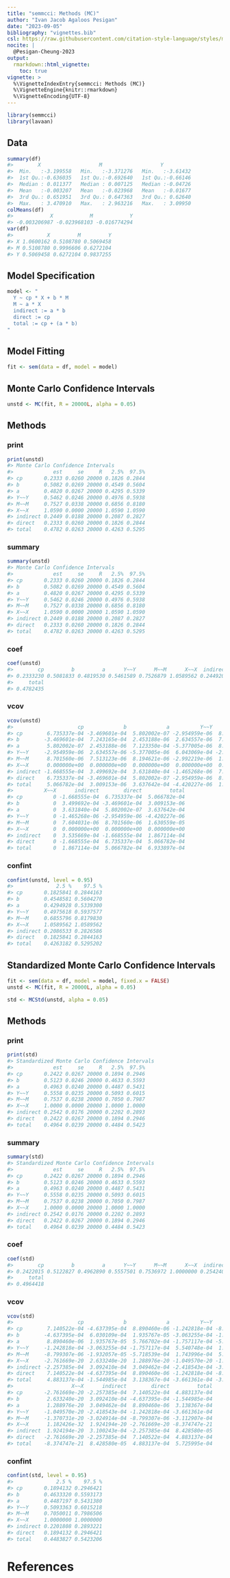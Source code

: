 ```yaml
---
title: "semmcci: Methods (MC)"
author: "Ivan Jacob Agaloos Pesigan"
date: "2023-09-05"
bibliography: "vignettes.bib"
csl: https://raw.githubusercontent.com/citation-style-language/styles/master/apa.csl
nocite: |
  @Pesigan-Cheung-2023
output:
  rmarkdown::html_vignette:
    toc: true
vignette: >
  %\VignetteIndexEntry{semmcci: Methods (MC)}
  %\VignetteEngine{knitr::rmarkdown}
  %\VignetteEncoding{UTF-8}
---
```


<!-- vignettes/methods-mc.Rmd is generated from .setup/vignettes/methods-mc.Rmd.orig. Please edit that file -->






```r
library(semmcci)
library(lavaan)
```

## Data




```r
summary(df)
#>        X                   M                   Y           
#>  Min.   :-3.199558   Min.   :-3.371276   Min.   :-3.61432  
#>  1st Qu.:-0.636035   1st Qu.:-0.692640   1st Qu.:-0.66146  
#>  Median : 0.011377   Median : 0.007125   Median :-0.04726  
#>  Mean   :-0.003207   Mean   :-0.023968   Mean   :-0.01677  
#>  3rd Qu.: 0.651951   3rd Qu.: 0.647363   3rd Qu.: 0.62640  
#>  Max.   : 3.470910   Max.   : 2.963216   Max.   : 3.09950
colMeans(df)
#>            X            M            Y 
#> -0.003206987 -0.023968103 -0.016774294
var(df)
#>           X         M         Y
#> X 1.0600162 0.5108780 0.5069458
#> M 0.5108780 0.9996606 0.6272104
#> Y 0.5069458 0.6272104 0.9837255
```

## Model Specification


```r
model <- "
  Y ~ cp * X + b * M
  M ~ a * X
  indirect := a * b
  direct := cp
  total := cp + (a * b)
"
```

## Model Fitting


```r
fit <- sem(data = df, model = model)
```

## Monte Carlo Confidence Intervals


```r
unstd <- MC(fit, R = 20000L, alpha = 0.05)
```

## Methods

### print


```r
print(unstd)
#> Monte Carlo Confidence Intervals
#>             est     se     R   2.5%  97.5%
#> cp       0.2333 0.0260 20000 0.1826 0.2844
#> b        0.5082 0.0269 20000 0.4549 0.5604
#> a        0.4820 0.0267 20000 0.4295 0.5339
#> Y~~Y     0.5462 0.0246 20000 0.4976 0.5938
#> M~~M     0.7527 0.0338 20000 0.6856 0.8180
#> X~~X     1.0590 0.0000 20000 1.0590 1.0590
#> indirect 0.2449 0.0188 20000 0.2087 0.2827
#> direct   0.2333 0.0260 20000 0.1826 0.2844
#> total    0.4782 0.0263 20000 0.4263 0.5295
```

### summary


```r
summary(unstd)
#> Monte Carlo Confidence Intervals
#>             est     se     R   2.5%  97.5%
#> cp       0.2333 0.0260 20000 0.1826 0.2844
#> b        0.5082 0.0269 20000 0.4549 0.5604
#> a        0.4820 0.0267 20000 0.4295 0.5339
#> Y~~Y     0.5462 0.0246 20000 0.4976 0.5938
#> M~~M     0.7527 0.0338 20000 0.6856 0.8180
#> X~~X     1.0590 0.0000 20000 1.0590 1.0590
#> indirect 0.2449 0.0188 20000 0.2087 0.2827
#> direct   0.2333 0.0260 20000 0.1826 0.2844
#> total    0.4782 0.0263 20000 0.4263 0.5295
```

### coef


```r
coef(unstd)
#>        cp         b         a      Y~~Y      M~~M      X~~X  indirect    direct 
#> 0.2333230 0.5081833 0.4819530 0.5461589 0.7526879 1.0589562 0.2449205 0.2333230 
#>     total 
#> 0.4782435
```

### vcov


```r
vcov(unstd)
#>                     cp             b             a          Y~~Y          M~~M
#> cp        6.735337e-04 -3.469601e-04  5.802002e-07 -2.954959e-06  8.701560e-06
#> b        -3.469601e-04  7.243165e-04  2.453188e-06  2.634557e-06  7.513123e-06
#> a         5.802002e-07  2.453188e-06  7.123350e-04 -5.377005e-06  8.194621e-06
#> Y~~Y     -2.954959e-06  2.634557e-06 -5.377005e-06  6.043069e-04 -2.992219e-06
#> M~~M      8.701560e-06  7.513123e-06  8.194621e-06 -2.992219e-06  1.142439e-03
#> X~~X      0.000000e+00  0.000000e+00  0.000000e+00  0.000000e+00  0.000000e+00
#> indirect -1.668555e-04  3.499692e-04  3.631840e-04 -1.465268e-06  7.604031e-06
#> direct    6.735337e-04 -3.469601e-04  5.802002e-07 -2.954959e-06  8.701560e-06
#> total     5.066782e-04  3.009153e-06  3.637642e-04 -4.420227e-06  1.630559e-05
#>          X~~X      indirect        direct         total
#> cp          0 -1.668555e-04  6.735337e-04  5.066782e-04
#> b           0  3.499692e-04 -3.469601e-04  3.009153e-06
#> a           0  3.631840e-04  5.802002e-07  3.637642e-04
#> Y~~Y        0 -1.465268e-06 -2.954959e-06 -4.420227e-06
#> M~~M        0  7.604031e-06  8.701560e-06  1.630559e-05
#> X~~X        0  0.000000e+00  0.000000e+00  0.000000e+00
#> indirect    0  3.535669e-04 -1.668555e-04  1.867114e-04
#> direct      0 -1.668555e-04  6.735337e-04  5.066782e-04
#> total       0  1.867114e-04  5.066782e-04  6.933897e-04
```

### confint


```r
confint(unstd, level = 0.95)
#>              2.5 %    97.5 %
#> cp       0.1825841 0.2844163
#> b        0.4548581 0.5604270
#> a        0.4294928 0.5339300
#> Y~~Y     0.4975618 0.5937577
#> M~~M     0.6855796 0.8179830
#> X~~X     1.0589562 1.0589562
#> indirect 0.2086533 0.2826586
#> direct   0.1825841 0.2844163
#> total    0.4263182 0.5295202
```

## Standardized Monte Carlo Confidence Intervals


```r
fit <- sem(data = df, model = model, fixed.x = FALSE)
unstd <- MC(fit, R = 20000L, alpha = 0.05)
```


```r
std <- MCStd(unstd, alpha = 0.05)
```

## Methods

### print


```r
print(std)
#> Standardized Monte Carlo Confidence Intervals
#>             est     se     R   2.5%  97.5%
#> cp       0.2422 0.0267 20000 0.1894 0.2946
#> b        0.5123 0.0246 20000 0.4633 0.5593
#> a        0.4963 0.0240 20000 0.4487 0.5431
#> Y~~Y     0.5558 0.0235 20000 0.5093 0.6015
#> M~~M     0.7537 0.0238 20000 0.7050 0.7987
#> X~~X     1.0000 0.0000 20000 1.0000 1.0000
#> indirect 0.2542 0.0176 20000 0.2202 0.2893
#> direct   0.2422 0.0267 20000 0.1894 0.2946
#> total    0.4964 0.0239 20000 0.4484 0.5423
```

### summary


```r
summary(std)
#> Standardized Monte Carlo Confidence Intervals
#>             est     se     R   2.5%  97.5%
#> cp       0.2422 0.0267 20000 0.1894 0.2946
#> b        0.5123 0.0246 20000 0.4633 0.5593
#> a        0.4963 0.0240 20000 0.4487 0.5431
#> Y~~Y     0.5558 0.0235 20000 0.5093 0.6015
#> M~~M     0.7537 0.0238 20000 0.7050 0.7987
#> X~~X     1.0000 0.0000 20000 1.0000 1.0000
#> indirect 0.2542 0.0176 20000 0.2202 0.2893
#> direct   0.2422 0.0267 20000 0.1894 0.2946
#> total    0.4964 0.0239 20000 0.4484 0.5423
```

### coef


```r
coef(std)
#>        cp         b         a      Y~~Y      M~~M      X~~X  indirect    direct 
#> 0.2422015 0.5122827 0.4962890 0.5557501 0.7536972 1.0000000 0.2542403 0.2422015 
#>     total 
#> 0.4964418
```

### vcov


```r
vcov(std)
#>                     cp             b             a          Y~~Y          M~~M
#> cp        7.140522e-04 -4.637395e-04  8.890460e-06 -1.242818e-04 -8.799307e-06
#> b        -4.637395e-04  6.030109e-04  1.935767e-05 -3.063255e-04 -1.932057e-05
#> a         8.890460e-06  1.935767e-05  5.766702e-04 -1.757117e-04 -5.718539e-04
#> Y~~Y     -1.242818e-04 -3.063255e-04 -1.757117e-04  5.540748e-04  1.743996e-04
#> M~~M     -8.799307e-06 -1.932057e-05 -5.718539e-04  1.743996e-04  5.677901e-04
#> X~~X     -2.761669e-20  2.633240e-20  1.288976e-20 -1.049570e-20 -1.370731e-20
#> indirect -2.257385e-04  3.092410e-04  3.049462e-04 -2.418543e-04 -3.024914e-04
#> direct    7.140522e-04 -4.637395e-04  8.890460e-06 -1.242818e-04 -8.799307e-06
#> total     4.883137e-04 -1.544985e-04  3.138367e-04 -3.661361e-04 -3.112907e-04
#>                   X~~X      indirect        direct         total
#> cp       -2.761669e-20 -2.257385e-04  7.140522e-04  4.883137e-04
#> b         2.633240e-20  3.092410e-04 -4.637395e-04 -1.544985e-04
#> a         1.288976e-20  3.049462e-04  8.890460e-06  3.138367e-04
#> Y~~Y     -1.049570e-20 -2.418543e-04 -1.242818e-04 -3.661361e-04
#> M~~M     -1.370731e-20 -3.024914e-04 -8.799307e-06 -3.112907e-04
#> X~~X      1.182426e-32  1.924194e-20 -2.761669e-20 -8.374747e-21
#> indirect  1.924194e-20  3.100243e-04 -2.257385e-04  8.428580e-05
#> direct   -2.761669e-20 -2.257385e-04  7.140522e-04  4.883137e-04
#> total    -8.374747e-21  8.428580e-05  4.883137e-04  5.725995e-04
```

### confint


```r
confint(std, level = 0.95)
#>              2.5 %    97.5 %
#> cp       0.1894132 0.2946421
#> b        0.4633320 0.5593173
#> a        0.4487197 0.5431380
#> Y~~Y     0.5093363 0.6015218
#> M~~M     0.7050011 0.7986506
#> X~~X     1.0000000 1.0000000
#> indirect 0.2201808 0.2893221
#> direct   0.1894132 0.2946421
#> total    0.4483827 0.5423206
```

# References
